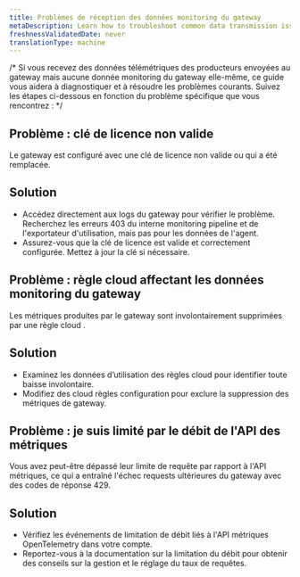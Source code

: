 ```yaml
---
title: Problèmes de réception des données monitoring du gateway
metaDescription: Learn how to troubleshoot common data transmission issues with monitoring data reception from the Pipeline Control gateway.
freshnessValidatedDate: never
translationType: machine
---
```


/\* Si vous recevez des données télémétriques des producteurs envoyées au gateway mais aucune donnée monitoring du gateway elle-même, ce guide vous aidera à diagnostiquer et à résoudre les problèmes courants. Suivez les étapes ci-dessous en fonction du problème spécifique que vous rencontrez : \*/

## Problème : clé de licence non valide

Le gateway est configuré avec une clé de licence non valide ou qui a été remplacée.

## Solution

* Accédez directement aux logs du gateway pour vérifier le problème. Recherchez les erreurs 403 du interne monitoring pipeline et de l&apos;exportateur d&apos;utilisation, mais pas pour les données de l&apos;agent.
* Assurez-vous que la clé de licence est valide et correctement configurée. Mettez à jour la clé si nécessaire.

## Problème : règle cloud affectant les données monitoring du gateway

Les métriques produites par le gateway sont involontairement supprimées par une règle cloud .

## Solution

* Examinez les données d’utilisation des règles cloud pour identifier toute baisse involontaire.
* Modifiez des cloud règles configuration pour exclure la suppression des métriques de gateway.

## Problème : je suis limité par le débit de l&apos;API des métriques

Vous avez peut-être dépassé leur limite de requête par rapport à l&apos;API métriques, ce qui a entraîné l&apos;échec requests ultérieures du gateway avec des codes de réponse 429.

## Solution

* Vérifiez les événements de limitation de débit liés à l&apos;API métriques OpenTelemetry dans votre compte.
* Reportez-vous à la documentation sur la limitation du débit pour obtenir des conseils sur la gestion et le réglage du taux de requêtes.